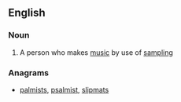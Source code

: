 ==English==

===Noun===
{{en-noun}}

# {{context|music}} A person who makes [[music]] by use of [[sampling]]

===Anagrams===
* [[palmists#English|palmists]], [[psalmist#English|psalmist]], [[slipmats#English|slipmats]]